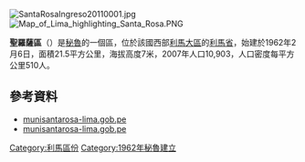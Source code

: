[[Image:SantaRosaIngreso20110001.jpg|right]]
[[Image:Map_of_Lima_highlighting_Santa_Rosa.PNG|right]]

'''聖羅薩區'''（{{lang-es|Distrito de Santa Rosa}}）是[[秘魯|秘魯]]的一個區，位於該國西部[[利馬大區|利馬大區]]的[[利馬省|利馬省]]，始建於1962年2月6日，面積21.5平方公里，海拔高度7米，2007年人口10,903，人口密度每平方公里510人。

==參考資料==
* [https://web.archive.org/web/20190408092525/http://www.munisantarosa-lima.gob.pe/ munisantarosa-lima.gob.pe]
* [https://web.archive.org/web/20190408092525/http://www.munisantarosa-lima.gob.pe/ munisantarosa-lima.gob.pe]

{{coord|11|48|23|S|77|09|56|W|region:PE_type:adm3rd_source:kolossus-itwiki|display=title}}

{{利馬}}

{{DEFAULTSORT:Santa Rosa}}
[[Category:利馬區份|Category:利馬區份]]
[[Category:1962年秘魯建立|Category:1962年秘魯建立]]

{{LimaRegion-geo-stub}}